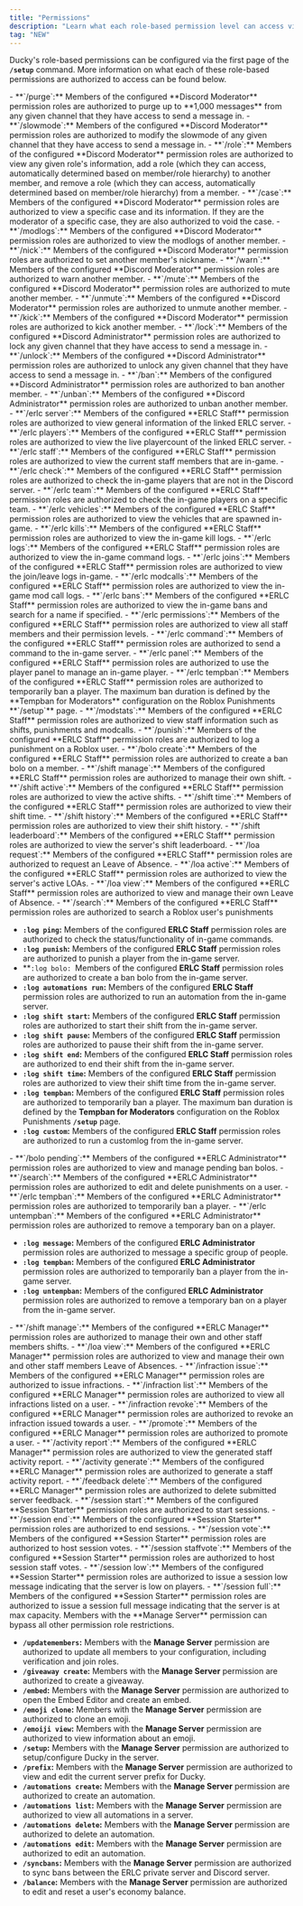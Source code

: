 ```yaml
---
title: "Permissions"
description: "Learn what each role-based permission level can access via Ducky."
tag: "NEW"
---
```


Ducky's role-based permissions can be configured via the first page of the **`/setup`** command. More information on what each of these role-based permissions are authorized to access can be found below.

<Accordion title="Discord Moderator Roles" icon="hammer">
  - **`/purge`:** Members of the configured **Discord Moderator** permission roles are authorized to purge up to **1,000 messages** from any given channel that they have access to send a message in.
  - **`/slowmode`:** Members of the configured **Discord Moderator** permission roles are authorized to modify the slowmode of any given channel that they have access to send a message in.
  - **`/role`:** Members of the configured **Discord Moderator** permission roles are authorized to view any given role's information, add a role (which they can access, automatically determined based on member/role hierarchy) to another member, and remove a role (which they can access, automatically determined based on member/role hierarchy) from a member.
  - **`/case`:** Members of the configured **Discord Moderator** permission roles are authorized to view a specific case and its information. If they are the moderator of a specific case, they are also authorized to void the case.
  - **`/modlogs`:** Members of the configured **Discord Moderator** permission roles are authorized to view the modlogs of another member.
  - **`/nick`:** Members of the configured **Discord Moderator** permission roles are authorized to set another member's nickname.
  - **`/warn`:** Members of the configured **Discord Moderator** permission roles are authorized to warn another member.
  - **`/mute`:** Members of the configured **Discord Moderator** permission roles are authorized to mute another member.
  - **`/unmute`:** Members of the configured **Discord Moderator** permission roles are authorized to unmute another member.
  - **`/kick`:** Members of the configured **Discord Moderator** permission roles are authorized to kick another member.
</Accordion>

<Accordion title="Discord Administrator Roles" icon="shield">
  - **`/lock`:** Members of the configured **Discord Administrator** permission roles are authorized to lock any given channel that they have access to send a message in.
  - **`/unlock`:** Members of the configured **Discord Administrator** permission roles are authorized to unlock any given channel that they have access to send a message in.
  - **`/ban`:** Members of the configured **Discord Administrator** permission roles are authorized to ban another member.
  - **`/unban`:** Members of the configured **Discord Administrator** permission roles are authorized to unban another member.
</Accordion>

<Accordion title="ERLC Staff Roles" icon="Hammer">
  - **`/erlc server`:** Members of the configured **ERLC Staff** permission roles are authorized to view general information of the linked ERLC server.
  - **`/erlc players`:** Members of the configured **ERLC Staff** permission roles are authorized to view the live playercount of the linked ERLC server.
  - **`/erlc staff`:** Members of the configured **ERLC Staff** permission roles are authorized to view the current staff members that are in-game.
  - **`/erlc check`:** Members of the configured **ERLC Staff** permission roles are authorized to check the in-game players that are not in the Discord server.
  - **`/erlc team`:** Members of the configured **ERLC Staff** permission roles are authorized to check the in-game players on a specific team.
  - **`/erlc vehicles`:** Members of the configured **ERLC Staff** permission roles are authorized to view the vehicles that are spawned in-game.
  - **`/erlc kills`:** Members of the configured **ERLC Staff** permission roles are authorized to view the in-game kill logs.
  - **`/erlc logs`:** Members of the configured **ERLC Staff** permission roles are authorized to view the in-game command logs.
  - **`/erlc joins`:** Members of the configured **ERLC Staff** permission roles are authorized to view the join/leave logs in-game.
  - **`/erlc modcalls`:** Members of the configured **ERLC Staff** permission roles are authorized to view the in-game mod call logs.
  - **`/erlc bans`:** Members of the configured **ERLC Staff** permission roles are authorized to view the in-game bans and search for a name if specified.
  - **`/erlc permissions`:** Members of the configured **ERLC Staff** permission roles are authorized to view all staff members and their permission levels.
  - **`/erlc command`:** Members of the configured **ERLC Staff** permission roles are authorized to send a command to the in-game server.
  - **`/erlc panel`:** Members of the configured **ERLC Staff** permission roles are authorized to use the player panel to manage an in-game player.
  - **`/erlc tempban`:** Members of the configured **ERLC Staff** permission roles are authorized to temporarily ban a player. The maximum ban duration is defined by the **Tempban for Moderators** configuration on the Roblox Punishments **`/setup`** page.
  - **`/modstats`:** Members of the configured **ERLC Staff** permission roles are authorized to view staff information such as shifts, punishments and modcalls.
  - **`/punish`:** Members of the configured **ERLC Staff** permission roles are authorized to log a punishment on a Roblox user.
  - **`/bolo create`:** Members of the configured **ERLC Staff** permission roles are authorized to create a ban bolo on a member.
  - **`/shift manage`:** Members of the configured **ERLC Staff** permission roles are authorized to manage their own shift.
  - **`/shift active`:** Members of the configured **ERLC Staff** permission roles are authorized to view the active shifts.
  - **`/shift time`:** Members of the configured **ERLC Staff** permission roles are authorized to view their shift time.
  - **`/shift history`:** Members of the configured **ERLC Staff** permission roles are authorized to view their shift history.
  - **`/shift leaderboard`:** Members of the configured **ERLC Staff** permission roles are authorized to view the server's shift leaderboard.
  - **`/loa request`:** Members of the configured **ERLC Staff** permission roles are authorized to request an Leave of Absence.
  - **`/loa active`:** Members of the configured **ERLC Staff** permission roles are authorized to view the server's active LOAs.
  - **`/loa view`:** Members of the configured **ERLC Staff** permission roles are authorized to view and manage their own Leave of Absence.
  - **`/search`:** Members of the configured **ERLC Staff** permission roles are authorized to search a Roblox user's punishments

  - **`:log ping`:** Members of the configured **ERLC Staff** permission roles are authorized to check the status/functionality of in-game commands.
  - **`:log punish`:** Members of the configured **ERLC Staff** permission roles are authorized to punish a player from the in-game server.
  - **`:log bolo: `Members of the configured **ERLC Staff** permission roles are authorized to create a ban bolo from the in-game server.
  - **`:log automations run`:** Members of the configured **ERLC Staff** permission roles are authorized to run an automation from the in-game server.
  - **`:log shift start`:** Members of the configured **ERLC Staff** permission roles are authorized to start their shift from the in-game server.
  - **`:log shift pause`:** Members of the configured **ERLC Staff** permission roles are authorized to pause their shift from the in-game server.
  - **`:log shift end`:** Members of the configured **ERLC Staff** permission roles are authorized to end their shift from the in-game server.
  - **`:log shift time`:** Members of the configured **ERLC Staff** permission roles are authorized to view their shift time from the in-game server.
  - **`:log tempban`:** Members of the configured **ERLC Staff** permission roles are authorized to temporarily ban a player. The maximum ban duration is defined by the **Tempban for Moderators** configuration on the Roblox Punishments **`/setup`** page.
  - **`:log custom`:** Members of the configured **ERLC Staff** permission roles are authorized to run a customlog from the in-game server.
</Accordion>

<Accordion title="ERLC Administrator Roles" icon="Shield">
  - **`/bolo pending`:** Members of the configured **ERLC Administrator** permission roles are authorized to view and manage pending ban bolos.
  - **`/search`:** Members of the configured **ERLC Administrator** permission roles are authorized to edit and delete punishments on a user.
  - **`/erlc tempban`:** Members of the configured **ERLC Administrator** permission roles are authorized to temporarily ban a player.
  - **`/erlc untempban`:**  Members of the configured **ERLC Administrator** permission roles are authorized to remove a temporary ban on a player.

  - **`:log message`:** Members of the configured **ERLC Administrator** permission roles are authorized to message a specific group of people.
  - **`:log tempban`:** Members of the configured **ERLC Administrator** permission roles are authorized to temporarily ban a player from the in-game server.
  - **`:log untempban`:** Members of the configured **ERLC Administrator** permission roles are authorized to remove a temporary ban on a player from the in-game server.
</Accordion>

<Accordion title="ERLC Manager Roles" icon="gear">
  - **`/shift manage`:** Members of the configured **ERLC Manager** permission roles are authorized to manage their own and other staff members shifts.
  - **`/loa view`:** Members of the configured **ERLC Manager** permission roles are authorized to view and manage their own and other staff members Leave of Absences.
  - **`/infraction issue`:** Members of the configured **ERLC Manager** permission roles are authorized to issue infractions.
  - **`/infraction list`:** Members of the configured **ERLC Manager** permission roles are authorized to view all infractions listed on a user.
  - **`/infraction revoke`:** Members of the configured **ERLC Manager** permission roles are authorized to revoke an infraction issued towards a user.
  - **`/promote`:** Members of the configured **ERLC Manager** permission roles are authorized to promote a user.
  - **`/activity report`:** Members of the configured **ERLC Manager** permission roles are authorized to view the generated staff activity report.
  - **`/activity generate`:** Members of the configured **ERLC Manager** permission roles are authorized to generate a staff activity report.
  - **`/feedback delete`:** Members of the configured **ERLC Manager** permission roles are authorized to delete submitted server feedback.
</Accordion>

<Accordion title="Session Starter Roles" icon="gamepad" iconType="regular">
  - **`/session start`:** Members of the configured **Session Starter** permission roles are authorized to start sessions.
  - **`/session end`:** Members of the configured **Session Starter** permission roles are authorized to end sessions.
  - **`/session vote`:** Members of the configured **Session Starter** permission roles are authorized to host session votes.
  - **`/session staffvote`:** Members of the configured **Session Starter** permission roles are authorized to host session staff votes.
  - **`/session low`:** Members of the configured **Session Starter** permission roles are authorized to issue a session low message indicating that the server is low on players.
  - **`/session full`:** Members of the configured **Session Starter** permission roles are authorized to issue a session full message indicating that the server is at max capacity.
</Accordion>

<Accordion title="Manage Server Permissions" icon="gear">
  <Note>
    Members with the **Manage Server** permission can bypass all other permission role restrictions.
  </Note>

  - **`/updatemembers`:** Members with the **Manage Server** permission are authorized to update all members to your configuration, including verification and join roles.
  - **`/giveaway create`:** Members with the **Manage Server** permission are authorized to create a giveaway.
  - **`/embed`:** Members with the **Manage Server** permission are authorized to open the Embed Editor and create an embed.
  - **`/emoji clone`:** Members with the **Manage Server** permission are authorized to clone an emoji.
  - **`/emoiji view`:** Members with the **Manage Server** permission are authorized to view information about an emoji.
  - **`/setup`:** Members with the **Manage Server** permission are authorized to setup/configure Ducky in the server.
  - **`/prefix`:** Members with the **Manage Server** permission are authorized to view and edit the current server prefix for Ducky.
  - **`/automations create`:** Members with the **Manage Server** permission are authorized to create an automation.
  - **`/automations list`:** Members with the **Manage Server** permission are authorized to view all automations in a server.
  - **`/automations delete`:** Members with the **Manage Server** permission are authorized to delete an automation.
  - **`/automations edit`:** Members with the **Manage Server** permission are authorized to edit an automation.
  - **`/syncbans`:** Members with the **Manage Server** permission are authorized to sync bans between the ERLC private server and Discord server.
  - **`/balance`:** Members with the **Manage Server** permission are authorized to edit and reset a user's economy balance.
</Accordion>